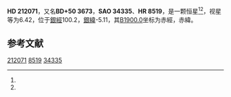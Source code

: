 {{Starbox begin
| name = HD 212071
}}
{{Starbox observe
| epoch = [[J2000.0|J2000.0]]
| constell = {{星座名待查}}<ref name=SIMBAD>{{cite web
 | url=http://simbad.u-strasbg.fr/simbad/sim-id?Ident=HR+8519
 | title =Pulsating variable Star
 | publisher=Centre de Données astronomiques de Strasbourg
 | work=SIMBAD
 | accessdate=2012-07-13}}</ref><ref name=DATA>{{cite web
 | url=http://vizier.u-strasbg.fr/viz-bin/VizieR-5?-out.add=.&-source=5050&-corr=PK=HR&-out.max=9999&HR=8519
 | title=VizieR Detailed Page
 | accessdate=2012-07-13
 | archive-date=2016-03-04
 | archive-url=https://web.archive.org/web/20160304235420/http://vizier.u-strasbg.fr/viz-bin/VizieR-5?-out.add=.&-source=5050&-corr=PK=HR&-out.max=9999&HR=8519
 | dead-url=no
 }}</ref>
| 星官 = 
| ra = {{RA|22|20|39.6}}<ref name=SIMBAD /><ref name=DATA />
| dec = {{DEC|+50|58|51}}<ref name=SIMBAD /><ref name=DATA />
| appmag_v = 6.42<ref name=SIMBAD /><ref name=DATA />
}}
{{Starbox character
| class = K2<ref name=SIMBAD /><ref name=DATA />
| b-v = <ref name=SIMBAD /><ref name=DATA />
| u-b = <ref name=SIMBAD /><ref name=DATA />
| r-i = <ref name=SIMBAD /><ref name=DATA />
| variable = 
}}
{{Starbox astrometry
| radial_v = 
| prop_mo_ra = -9
| parallax = 
| p_error = 
}}
{{Starbox catalog
| names =BD+50 3673，[[SAO星表|SAO]] 34335，[[HD星表|HD]] 212071，[[HR星表|HR]] 8519}}
{{Starbox reference |Simbad=HR+8519}}
{{Starbox end}}

'''HD 212071'''，又名'''BD+50 3673'''，'''SAO 34335'''、'''HR 8519'''，是一颗恒星<ref name=SIMBAD /><ref name=DATA />，视星等为6.42，位于[[銀道座標系|銀經]]100.2，[[銀道座標系|銀緯]]-5.11，其[[B1900.0|B1900.0]]坐标为赤經{{RA|22|16|42}}，赤緯{{DEC|+50|-5.11|39}}。

== 参考文献 ==
{{reflist}}

{{star-stub}}

[[Category:HD和HDE天體|212071]]
[[Category:HR天體|8519]]
[[Category:SAO天體|34335]]